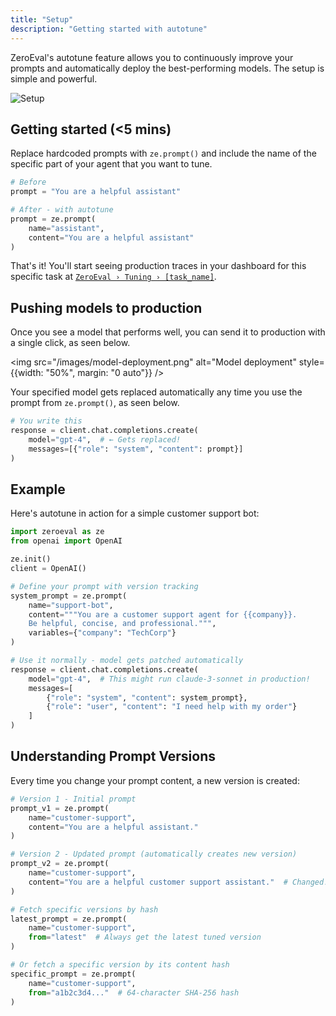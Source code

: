 ```yaml
---
title: "Setup"
description: "Getting started with autotune"
---
```


ZeroEval's autotune feature allows you to continuously improve your prompts and automatically deploy the best-performing models. The setup is simple and powerful.

<img src="/images/setup-tuning.png" alt="Setup" />

## Getting started (&lt;5 mins)


Replace hardcoded prompts with `ze.prompt()` and include the name of the specific part of your agent that you want to tune.

```python
# Before
prompt = "You are a helpful assistant"

# After - with autotune
prompt = ze.prompt(
    name="assistant",
    content="You are a helpful assistant"
)
```

That's it! You'll start seeing production traces in your dashboard for this specific task at [`ZeroEval › Tuning › [task_name]`](https://app.zeroeval.com).

## Pushing models to production

Once you see a model that performs well, you can send it to production with a single click, as seen below.


<img src="/images/model-deployment.png" alt="Model deployment" style={{width: "50%", margin: "0 auto"}} />

Your specified model gets replaced automatically any time you use the prompt from `ze.prompt()`, as seen below.

```python
# You write this
response = client.chat.completions.create(
    model="gpt-4",  # ← Gets replaced!
    messages=[{"role": "system", "content": prompt}]
)
```

## Example

Here's autotune in action for a simple customer support bot:

```python
import zeroeval as ze
from openai import OpenAI

ze.init()
client = OpenAI()

# Define your prompt with version tracking
system_prompt = ze.prompt(
    name="support-bot",
    content="""You are a customer support agent for {{company}}.
    Be helpful, concise, and professional.""",
    variables={"company": "TechCorp"}
)

# Use it normally - model gets patched automatically
response = client.chat.completions.create(
    model="gpt-4",  # This might run claude-3-sonnet in production!
    messages=[
        {"role": "system", "content": system_prompt},
        {"role": "user", "content": "I need help with my order"}
    ]
)
```

## Understanding Prompt Versions

Every time you change your prompt content, a new version is created:

```python
# Version 1 - Initial prompt
prompt_v1 = ze.prompt(
    name="customer-support",
    content="You are a helpful assistant."
)

# Version 2 - Updated prompt (automatically creates new version)
prompt_v2 = ze.prompt(
    name="customer-support", 
    content="You are a helpful customer support assistant."  # Changed!
)

# Fetch specific versions by hash
latest_prompt = ze.prompt(
    name="customer-support",
    from="latest"  # Always get the latest tuned version
)

# Or fetch a specific version by its content hash
specific_prompt = ze.prompt(
    name="customer-support",
    from="a1b2c3d4..."  # 64-character SHA-256 hash
)
```



